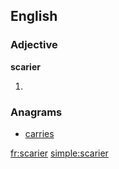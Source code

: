 ==English==

===Adjective===
'''scarier'''
# {{comparative of|[[scary]]}}

===Anagrams===
* [[carries#English|carries]]

[[fr:scarier]]
[[simple:scarier]]